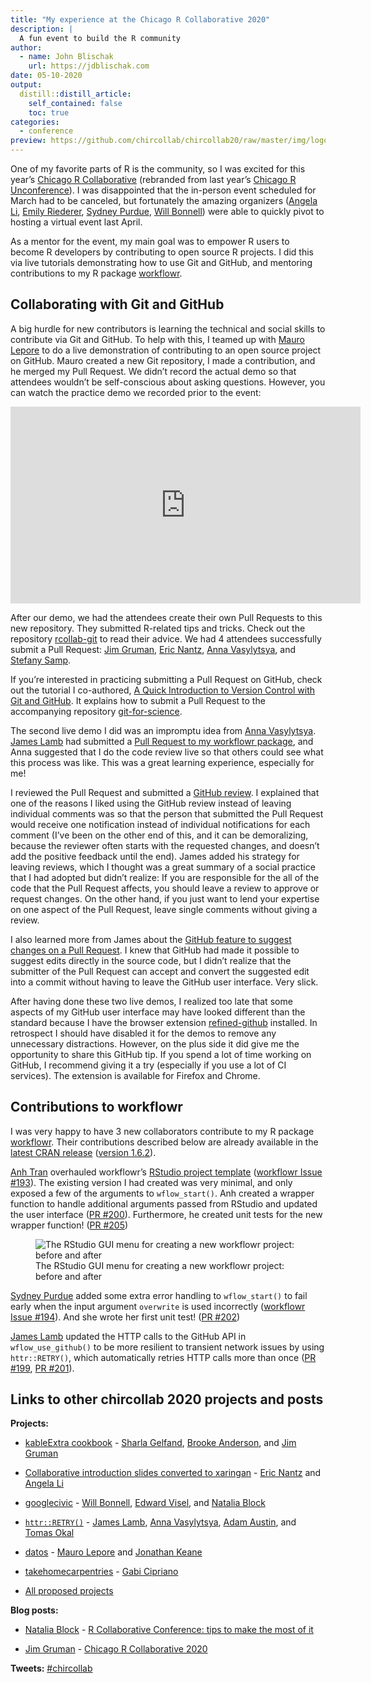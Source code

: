 ```yaml
---
title: "My experience at the Chicago R Collaborative 2020"
description: |
  A fun event to build the R community
author:
  - name: John Blischak
    url: https://jdblischak.com
date: 05-10-2020
output:
  distill::distill_article:
    self_contained: false
    toc: true
categories:
  - conference
preview: https://github.com/chircollab/chircollab20/raw/master/img/logo.png
---
```


[adam-austin]: http://twitter.com/just_add_data
[angela-li]: https://twitter.com/CivicAngela
[anh-tran]: http://twitter.com/anh_n_tran
[anna-vasylytsya]: https://github.com/annnvv
[brooke-anderson]: http://twitter.com/gbwanderson
[edward-visel]: http://twitter.com/alistaire
[chircollab]: https://chircollab.github.io/
[chirunconf]: https://chirunconf.github.io/
[datos]: https://github.com/chircollab/chircollab20/issues/35
[emily-riederer]: http://twitter.com/EmilyRiederer
[eric-nantz]: http://twitter.com/theRcast
[gabi-cipriano]: https://github.com/gcipriano
[git-for-science]: https://github.com/jdblischak/git-for-science
[git-for-science-plos]: https://doi.org/10.1371/journal.pcbi.1004668
[github-suggest]: https://help.github.com/en/github/collaborating-with-issues-and-pull-requests/incorporating-feedback-in-your-pull-request#applying-a-suggested-change
[googlecivic]: https://github.com/willdebras/googlecivic/
[httr-retry]: https://github.com/chircollab/chircollab20/issues/1
[introslides]: https://github.com/chircollab/introslides
[issues]: https://github.com/chircollab/chircollab20/issues
[james-lamb]: http://twitter.com/_jameslamb
[jim-gruman]: https://twitter.com/jim_gruman
[jim-gruman-post]: https://jimgruman.netlify.app/post/chicago-r-collaborative-2020/
[jonathan-keane]: https://github.com/jonkeane
[kableExtra]: https://github.com/sharlagelfand/kableExtra-cookbook
[mauro-lepore]: http://twitter.com/mauro_lepore
[natalia-block]: http://twitter.com/nataliamblock
[natalia-block-post]: https://nataliablock.rbind.io/post/chircollab2020/
[rcollab-git]: https://github.com/maurolepore/rcollab-git
[refined-github]: https://github.com/sindresorhus/refined-github
[rstudio-project-template]: https://rstudio.github.io/rstudio-extensions/rstudio_project_templates.html
[sharla-gelfand]: http://twitter.com/sharlagelfand
[stefany-samp]: https://twitter.com/girasolechi
[sydney-purdue]: http://twitter.com/Sydney_NotAUS
[takehomecarpentries]: https://github.com/gcipriano/takehomecarpentries
[tomas-okal]: http://twitter.com/tomasokal
[tweets]: https://twitter.com/search?q=(%23chircollab)
[will-bonnell]: http://twitter.com/_willdebras
[workflowr]: https://github.com/jdblischak/workflowr
[workflowr-1.6.2]: https://github.com/jdblischak/workflowr/releases/tag/v1.6.2
[workflowr-cran]: https://cran.r-project.org/package=workflowr
[workflowr-issue-193]: https://github.com/jdblischak/workflowr/issues/193
[workflowr-issue-194]: https://github.com/jdblischak/workflowr/issues/194
[workflowr-pr-199]: https://github.com/jdblischak/workflowr/pull/199
[workflowr-pr-200]: https://github.com/jdblischak/workflowr/pull/200
[workflowr-pr-201]: https://github.com/jdblischak/workflowr/pull/201
[workflowr-pr-202]: https://github.com/jdblischak/workflowr/pull/202
[workflowr-pr-205]: https://github.com/jdblischak/workflowr/pull/205

One of my favorite parts of R is the community, so I was excited for this year's
[Chicago R Collaborative][chircollab] (rebranded from last year's [Chicago R
Unconference][chirunconf]). I was disappointed that the in-person event
scheduled for March had to be canceled, but fortunately the amazing organizers
([Angela Li][angela-li], [Emily Riederer][emily-riederer], [Sydney
Purdue][sydney-purdue], [Will Bonnell][will-bonnell]) were able to quickly pivot
to hosting a virtual event last April.

As a mentor for the event, my main goal was to empower R users to become R
developers by contributing to open source R projects. I did this via live
tutorials demonstrating how to use Git and GitHub, and mentoring contributions
to my R package [workflowr][].

## Collaborating with Git and GitHub

A big hurdle for new contributors is learning the technical and social skills to
contribute via Git and GitHub. To help with this, I teamed up with [Mauro
Lepore][mauro-lepore] to do a live demonstration of contributing to an open
source project on GitHub. Mauro created a new Git repository, I made a
contribution, and he merged my Pull Request. We didn't record the actual demo so
that attendees wouldn't be self-conscious about asking questions. However, you
can watch the practice demo we recorded prior to the event:

<iframe width="560" height="315" src="https://www.youtube-nocookie.com/embed/y8lOGz1yAj4" frameborder="0" allow="accelerometer; autoplay; encrypted-media; gyroscope; picture-in-picture" allowfullscreen></iframe>

After our demo, we had the attendees create their own Pull Requests to this new
repository. They submitted R-related tips and tricks. Check out the repository
[rcollab-git][] to read their advice. We had 4 attendees successfully submit a
Pull Request: [Jim Gruman][jim-gruman], [Eric Nantz][eric-nantz], [Anna
Vasylytsya][anna-vasylytsya], and [Stefany Samp][stefany-samp].

If you're interested in practicing submitting a Pull Request on GitHub, check
out the tutorial I co-authored, [A Quick Introduction to Version Control with
Git and GitHub][git-for-science-plos]. It explains how to submit a Pull Request
to the accompanying repository [git-for-science][].

The second live demo I did was an impromptu idea from [Anna
Vasylytsya][anna-vasylytsya]. [James Lamb][james-lamb] had submitted a [Pull
Request to my workflowr package][workflowr-pr-199], and Anna suggested that I do
the code review live so that others could see what this process was like. This
was a great learning experience, especially for me!

I reviewed the Pull Request and submitted a [GitHub
review](https://help.github.com/en/github/collaborating-with-issues-and-pull-requests/about-pull-request-reviews).
I explained that one of the reasons I liked using the GitHub review instead of
leaving individual comments was so that the person that submitted the Pull
Request would receive one notification instead of individual notifications for
each comment (I've been on the other end of this, and it can be demoralizing,
because the reviewer often starts with the requested changes, and doesn't add
the positive feedback until the end). James added his strategy for leaving
reviews, which I thought was a great summary of a social practice that I had
adopted but didn't realize: If you are responsible for the all of the code that
the Pull Request affects, you should leave a review to approve or request
changes. On the other hand, if you just want to lend your expertise on one
aspect of the Pull Request, leave single comments without giving a review.

I also learned more from James about the [GitHub feature to suggest changes on a
Pull Request][github-suggest]. I knew that GitHub had made it possible to
suggest edits directly in the source code, but I didn't realize that the
submitter of the Pull Request can accept and convert the suggested edit into a
commit without having to leave the GitHub user interface. Very slick.

After having done these two live demos, I realized too late that some aspects of
my GitHub user interface may have looked different than the standard because I
have the browser extension [refined-github][] installed. In retrospect I should
have disabled it for the demos to remove any unnecessary distractions. However,
on the plus side it did give me the opportunity to share this GitHub tip. If you
spend a lot of time working on GitHub, I recommend giving it a try (especially
if you use a lot of CI services). The extension is available for Firefox and
Chrome.

## Contributions to workflowr

I was very happy to have 3 new collaborators contribute to my R package
[workflowr][]. Their contributions described below are already available in the
[latest CRAN release][workflowr-cran] ([version 1.6.2][workflowr-1.6.2]).

[Anh Tran][anh-tran] overhauled workflowr's [RStudio project
template][rstudio-project-template] ([workflowr Issue #193][workflowr-issue-193]). The existing version I had created was very
minimal, and only exposed a few of the arguments to `wflow_start()`. Anh created
a wrapper function to handle additional arguments passed from RStudio and
updated the user interface ([PR #200][workflowr-pr-200]). Furthermore, he
created unit tests for the new wrapper function! ([PR #205][workflowr-pr-205])

![The RStudio GUI menu for creating a new workflowr project: before and after](img/workflowr-rstudio-project-template.jpg)

[Sydney Purdue][sydney-purdue] added some extra error handling to
`wflow_start()` to fail early when the input argument `overwrite` is used
incorrectly ([workflowr Issue #194][workflowr-issue-194]). And she wrote her
first unit test! ([PR #202][workflowr-pr-202])

[James Lamb][james-lamb] updated the HTTP calls to the GitHub API in
`wflow_use_github()` to be more resilient to transient network issues by using
`httr::RETRY()`, which automatically retries HTTP calls more than once
([PR #199][workflowr-pr-199], [PR #201][workflowr-pr-201]).

## Links to other chircollab 2020 projects and posts

**Projects:**

* [kableExtra cookbook][kableExtra] -
[Sharla Gelfand][sharla-gelfand], [Brooke Anderson][brooke-anderson],
and [Jim Gruman][jim-gruman]

* [Collaborative introduction slides converted to xaringan][introslides] -
[Eric Nantz][eric-nantz] and [Angela Li][angela-li]

* [googlecivic][] -
[Will Bonnell][will-bonnell], [Edward Visel][edward-visel],
and [Natalia Block][natalia-block]

* [`httr::RETRY()`][httr-retry] -
[James Lamb][james-lamb], [Anna Vasylytsya][anna-vasylytsya],
[Adam Austin][adam-austin], and [Tomas Okal][tomas-okal]

* [datos][] -
[Mauro Lepore][mauro-lepore] and [Jonathan Keane][jonathan-keane]

* [takehomecarpentries][] - [Gabi Cipriano][gabi-cipriano]

* [All proposed projects][issues]

**Blog posts:**

* [Natalia Block][natalia-block] - [R Collaborative Conference: tips to make the most of it][natalia-block-post]

* [Jim Gruman][jim-gruman] -
[Chicago R Collaborative 2020][jim-gruman-post]

**Tweets:** [#chircollab][tweets]
